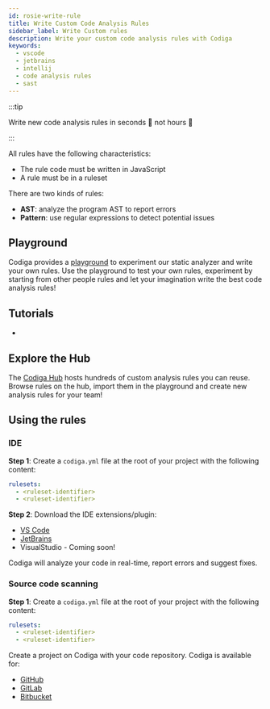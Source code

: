 ```yaml
---
id: rosie-write-rule
title: Write Custom Code Analysis Rules
sidebar_label: Write Custom rules
description: Write your custom code analysis rules with Codiga
keywords:
  - vscode
  - jetbrains
  - intellij
  - code analysis rules
  - sast
---
```


:::tip

Write new code analysis rules in seconds 💨 not hours 🥱

:::

All rules have the following characteristics:

- The rule code must be written in JavaScript
- A rule must be in a ruleset

There are two kinds of rules:

- **AST**: analyze the program AST to report errors
- **Pattern**: use regular expressions to detect potential issues

## Playground

Codiga provides a [playground](https://app.codiga.io/hub/playground) to experiment our
static analyzer and write your own rules. Use the playground to test your own rules,
experiment by starting from other people rules and let your imagination write the best
code analysis rules!

## Tutorials

-

## Explore the Hub

The [Codiga Hub](https://app.codiga.io/hub/rulesets) hosts hundreds of custom
analysis rules you can reuse. Browse rules on the hub, import them in the
playground and create new analysis rules for your team!

## Using the rules

### IDE

**Step 1**: Create a `codiga.yml` file at the root of your project with the following content:

```yaml
rulesets:
  - <ruleset-identifier>
  - <ruleset-identifier>
```

**Step 2**: Download the IDE extensions/plugin:

- [VS Code](https://marketplace.visualstudio.com/items?itemName=codiga.vscode-plugin)
- [JetBrains](https://plugins.jetbrains.com/plugin/17969)
- VisualStudio - Coming soon!

Codiga will analyze your code in real-time, report errors and suggest fixes.

### Source code scanning

**Step 1**: Create a `codiga.yml` file at the root of your project with the following content:

```yaml
rulesets:
  - <ruleset-identifier>
  - <ruleset-identifier>
```

Create a project on Codiga with your code repository. Codiga is available for:

- [GitHub](https://github.com/apps/codiga)
- [GitLab](https://app.codiga.io)
- [Bitbucket](https://marketplace.atlassian.com/apps/1222117/codiga?hosting=cloud&tab=overview)
